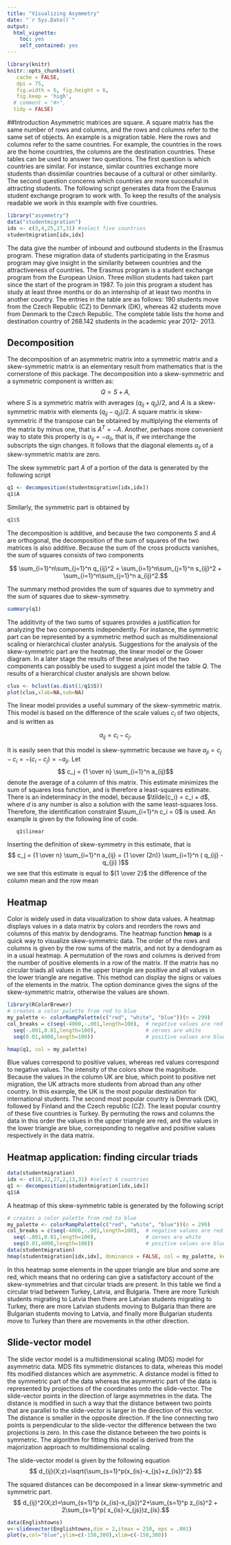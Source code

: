 ```yaml
---
title: "Visualizing Asymmetry"
date: "`r Sys.Date()`"
output: 
  html_vignette: 
    toc: yes
    self_contained: yes
---
```

<!--
  %\VignetteIndexEntry{Visualizing asymmetry: start here}
  %\VignetteEngine{knitr::rmarkdown}
  \usepackage[utf8]{inputenc}
-->
```r
library(knitr)
knitr::opts_chunk$set(
   cache = FALSE,
   dpi = 75,
   fig.width = 6, fig.height = 6,
   fig.keep = 'high',
  # comment = "#>",
  tidy = FALSE)

```

##Introduction
Asymmetric matrices are square. A square matrix has the same number of rows and columns, and the rows and columns refer to the same set of objects. An example is a migration table. Here the rows and columns refer to the same countries. For example, the countries in the rows are the home countries, the columns are the destination countries. These tables can be used to answer two questions. The first question is which countries are similar. For instance, similar countries exchange more students than dissimilar countries because of a cultural or other similarity. The second question concerns which countries are more successful in attracting students. The following script generates data from the Erasmus student exchange program to work with. To keep the results of the analysis readable we work in this example with five countries. 

```r
library("asymmetry")
data("studentmigration")
idx <- c(3,4,25,27,31) #select five countries
studentmigration[idx,idx]
```

The data give the number of inbound and outbound students in the Erasmus program. These migration data of students participating in the Erasmus program may give insight in the similarity between countries and the attractiveness of countries. The Erasmus program is a student exchange program from the European Union. Three million students had taken part since the start of the program in 1987. To join this program a student has study at least three months or do an internship of at least two months in another country. The entries in the table are as follows: 190 students move from the Czech Republic (CZ) to Denmark (DK), whereas 42 students move from Denmark to the Czech Republic.
The complete table lists the home and destination country of 268.142 students in the academic year 2012- 2013. 

## Decomposition

The decomposition of an asymmetric matrix into a symmetric matrix and a skew-symmetric matrix is an elementary result from mathematics that is the cornerstone of this package. The decomposition into a skew-symmetric and a symmetric component is written as:
$$ Q = S + A, $$
where $S$ is a symmetric matrix with averages $(q_{ij}+q_{ji})/2$, and $A$ is a skew-symmetric matrix with elements $(q_{ij}-q_{ji})/2$. A square matrix is skew-symmetric if the transpose can be obtained by multiplying the elements of the matrix by minus one, that is $A^T = -A$. Another, perhaps more convenient way to state this property is $a_{ij}=-a_{ji}$, that is, if we interchange the subscripts the sign changes. It follows that the diagonal elements $a_{ii}$ of a skew-symmetric matrix are zero.

The skew symmetric part $A$ of a portion of the data is generated by the following script


```r
q1 <- decomposition(studentmigration[idx,idx])
q1$A
```
Similarly, the symmetric part is obtained by
```r
q1$S
```


The decomposition is additive, and because the two components $S$ and $A$ are orthogonal, the decomposition of the sum of squares of the two matrices is also additive. Because the sum of the cross products vanishes, the sum of squares consists of two components

$$ \sum_{i=1}^n\sum_{j=1}^n  q_{ij}^2 = \sum_{i=1}^n\sum_{j=1}^n  s_{ij}^2 + \sum_{i=1}^n\sum_{j=1}^n  a_{ij}^2.$$

The summary method provides the sum of squares due to symmetry and the sum of squares due to skew-symmetry.
```r
summary(q1)
```
The additivity of the two sums of squares provides a justification for analyzing the two components independently. For instance, the symmetric part can be represented by a symmetric method such as multidimensional scaling or hierarchical cluster analysis. Suggestions for the analysis of the skew-symmetric part are the heatmap, the linear model or the Gower diagram.  In a later stage the results of these analyses of the two components can possibly be used to suggest a joint model the table $Q$. The results of a hierarchical cluster analysis are shown below.

```r
clus <- hclust(as.dist(1/q1$S))
plot(clus,xlab=NA,sub=NA)
```


The linear model provides a useful summary of the skew-symmetric matrix. This model is based on the difference of the scale values $c_i$ of two objects, and is written as

$$ a_{ij}=c_i - c_j. $$

It is easily seen that this model is skew-symmetric because we have $a_{ji} = c_j - c_i = -(c_i - c_j) = -a_{ji}.$ Let $$ c_j  = {1 \over n} \sum_{i=1}^n a_{ij}$$ denote the average of a column of this matrix. This estimate minimizes the sum of squares loss function, and is therefore a least-squares estimate. There is an indeterminacy in the model, because $\tilde{c_i} = c_i + d$, where $d$ is any number is also a solution with the same least-squares loss. Therefore, the identification constraint $\sum_{i=1}^n c_i = 0$ is used. An example is given by the following line of code.
```r
   q1$linear
```
Inserting the definition of skew-symmetry in this estimate, that is
$$ c_j  = {1 \over n} \sum_{i=1}^n a_{ij} = {1 \over (2n)} \sum_{i=1}^n ( q_{ij} - q_{ji} )$$ we see that this estimate is equal to ${1 \over 2}$ the difference of the column mean and the row mean

## Heatmap

Color is widely used in data visualization to show data values. A heatmap displays values in a data matrix by colors and reorders the rows and columns of this matrix by dendograms. The heatmap function **hmap**  is a quick way to visualize  skew-symmetric data. The order of the rows and columns is given by the row sums of the matrix, and not by a dendogram as in a usual heatmap. A permutation of the rows and columns is derived from the number of positive elements in a row of the matrix. If the matrix has no circular triads all values in the upper triangle are positive and all values in the lower triangle are negative. This method can display the signs or values of the elements in the matrix. The option dominance gives the signs of the skew-symmetric matrix, otherwise the values are shown.

```r
library(RColorBrewer)
# creates a color palette from red to blue
my_palette <- colorRampPalette(c("red", "white", "blue"))(n = 299)
col_breaks = c(seq(-4000,-.001,length=100),  # negative values are red
  seq(-.001,0.01,length=100),                # zeroes are white
  seq(0.01,4000,length=100))                 # positive values are blue

hmap(q1, col = my_palette)
```

Blue values correspond to positive values, whereas red values correspond to negative values. The intensity of the colors show the magnitude. Because the values in the column UK are blue, which point to positive net migration, the UK attracts more students from abroad than any other country. In this example, the UK is the most popular destination for international students.
The second most popular country is Denmark (DK), followed by Finland and the Czech republic (CZ). The least popular country of these five countries is Turkey. By permuting the rows and columns the data in this order the values in the upper triangle are red, and the values in the lower triangle are blue, corresponding to negative and positive values respectively in the data matrix.

## Heatmap application: finding circular triads


```r
data(studentmigration)
idx <- c(18,22,27,2,13,31) #select 6 countries
q1 <- decomposition(studentmigration[idx,idx])
q1$A

```

A heatmap of this skew-symmetric table is generated by the following script
```r
# creates a color palette from red to blue
my_palette <- colorRampPalette(c("red", "white", "blue"))(n = 299)
col_breaks = c(seq(-4000,-.001,length=100),  # negative values are red
  seq(-.001,0.01,length=100),                # zeroes are white
  seq(0.01,4000,length=100))                 # positive values are blue
data(studentmigration)
hmap(studentmigration[idx,idx], dominance = FALSE, col = my_palette, key = FALSE, xlab = "Destination country", ylab = "Home country", colsep = c(1:6), rowsep = c(1:6))

```

In this heatmap some elements in the upper triangle are blue and some are red, which means that no ordering can give a satisfactory account of the skew-symmetries and that circular triads are present.
In this table we find a circular triad between Turkey, Latvia, and Bulgaria. There are more Turkish students migrating to Latvia then there are Latvian students migrating to Turkey, there are more Latvian students moving to Bulgaria than there are Bulgarian students moving to Latvia, and finally more Bulgarian students move to Turkey than there are movements in the other direction. 


## Slide-vector model
The slide vector model is a multidimensional scaling (MDS) model for asymmetric data. MDS fits symmetric distances to data, whereas this model fits modified distances which are asymmetric. A distance model is fitted to the symmetric part of the data whereas the asymmetric part of the data is represented by projections of the coordinates onto the slide-vector. The slide-vector points in the direction of large asymmetries in the data. The distance is modified in such a way that the distance between two points that are parallel  to the slide-vector is larger in the direction of this vector. The distance is smaller in the opposite direction. If the line connecting two points is perpendicular to the slide-vector the difference between the two projections is zero. In this case the distance between the two points is symmetric. The algorithm for fitting this model is derived from the majorization approach to multidimensional scaling.

The slide-vector model is given by the following equation
$$ d_{ij}(X;z)=\sqrt{\sum_{s=1}^p(x_{is}-x_{js}+z_{is})^2}.$$

The squared distances can be decomposed in a linear skew-symmetric and symmetric part.
$$ d_{ij}^2(X;z)=\sum_{s=1}^p (x_{is}-x_{js})^2+\sum_{s=1}^p z_{is}^2 + 2\sum_{s=1}^p( x_{is}-x_{js})z_{is}.$$


```r

data(Englishtowns)
v<-slidevector(Englishtowns,dim = 2,itmax = 250, eps = .001)
plot(v,col="blue",ylim=c(-150,300),xlim=c(-150,300))
```

